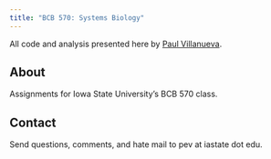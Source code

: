 ```yaml
---
title: "BCB 570: Systems Biology"
---
```


All code and analysis presented here by [Paul Villanueva][paul_github].

## About

Assignments for Iowa State University's BCB 570 class.

## Contact

Send questions, comments, and hate mail to pev at iastate dot edu.

[paul_github]: https://github.com/pommevilla